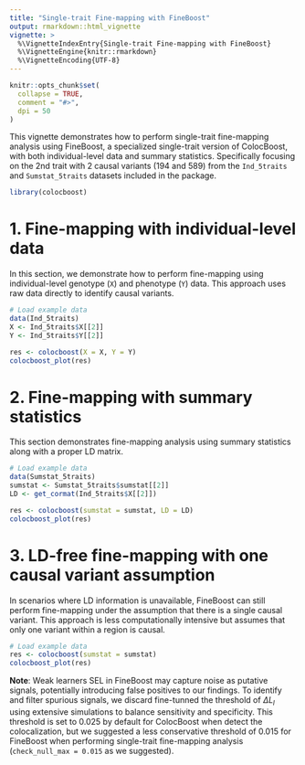 ```yaml
---
title: "Single-trait Fine-mapping with FineBoost"
output: rmarkdown::html_vignette
vignette: >
  %\VignetteIndexEntry{Single-trait Fine-mapping with FineBoost}
  %\VignetteEngine{knitr::rmarkdown}
  %\VignetteEncoding{UTF-8}
---
```


```r
knitr::opts_chunk$set(
  collapse = TRUE,
  comment = "#>",
  dpi = 50
)
```


This vignette demonstrates how to perform single-trait fine-mapping analysis using FineBoost, a specialized single-trait version of ColocBoost, 
with both individual-level data and summary statistics. Specifically focusing on the 2nd trait with 2 causal variants (194 and 589) from the 
`Ind_5traits` and `Sumstat_5traits` datasets included in the package.

```r
library(colocboost)
```


# 1. Fine-mapping with individual-level data

In this section, we demonstrate how to perform fine-mapping using individual-level genotype (`X`) and phenotype (`Y`) data. 
This approach uses raw data directly to identify causal variants.


```r
# Load example data
data(Ind_5traits)
X <- Ind_5traits$X[[2]]
Y <- Ind_5traits$Y[[2]]

res <- colocboost(X = X, Y = Y)
colocboost_plot(res)
```


# 2. Fine-mapping with summary statistics

This section demonstrates fine-mapping analysis using summary statistics along with a proper LD matrix. 

```r
# Load example data
data(Sumstat_5traits) 
sumstat <- Sumstat_5traits$sumstat[[2]]
LD <- get_cormat(Ind_5traits$X[[2]])

res <- colocboost(sumstat = sumstat, LD = LD)
colocboost_plot(res)
```


# 3. LD-free fine-mapping with one causal variant assumption

In scenarios where LD information is unavailable, FineBoost can still perform fine-mapping under the assumption that there is a single causal variant. 
This approach is less computationally intensive but assumes that only one variant within a region is causal.

```r
# Load example data
res <- colocboost(sumstat = sumstat)
colocboost_plot(res)
```


**Note**: Weak learners SEL in FineBoost may capture noise as putative signals, potentially introducing false positives to our findings. 
To identify and filter spurious signals, we discard fine-tunned the threshold of $\Delta L_l$ using extensive simulations to balance sensitivity and specificity.
This threshold is set to 0.025 by default for ColocBoost when detect the colocalization, but we suggested a less conservative threshold of 0.015 for FineBoost
when performing single-trait fine-mapping analysis (`check_null_max = 0.015` as we suggested).